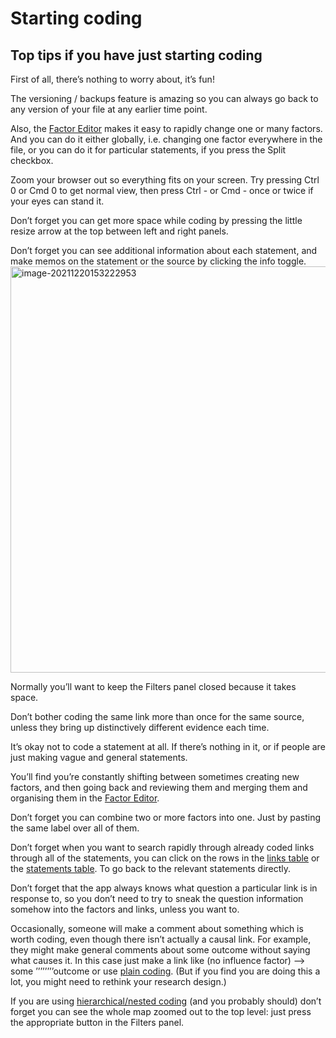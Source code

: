 # Starting coding{#xlevel2}

## Top tips if you have just starting coding{#top-tips}

First of all, there's nothing to worry about, it's fun!

The versioning / backups feature is amazing so you can always go back to any version of your file at any earlier time point.

Also, the [Factor Editor](#factor-editor) makes it easy to rapidly change one or many factors. And you can do it either globally, i.e. changing one factor everywhere in the file, or you can do it for particular statements, if you press the Split checkbox.

Zoom your browser out so everything fits on your screen. Try pressing Ctrl 0 or Cmd 0 to get normal view, then press Ctrl - or Cmd - once or twice if your eyes can stand it.

Don't forget you can get more space while coding by pressing the little resize arrow at the top between left and right panels.

Don't forget you can see additional information about each statement, and make memos on the statement or the source by clicking the info toggle. ![image-20211220153222953](_assets/image-20211220153222953.png){width=650}

Normally you'll want to keep the Filters panel closed because it takes space.

Don't bother coding the same link more than once for the same source, unless they bring up distinctively different evidence each time.

It's okay not to code a statement at all. If there's nothing in it, or if people are just making vague and general statements.

You'll find you're constantly shifting between sometimes creating new factors, and then going back and reviewing them and merging them and organising them in the [Factor Editor](#factor-editor). 

Don't forget you can combine two or more factors into one. Just by pasting the same label over all of them.

Don't forget when you want to search rapidly through already coded links through all of the statements, you can click on the rows in the [links table](#the-links-table) or the [statements table](#the-statements-table). To go back to the relevant statements directly. 

Don't forget that the app always knows what question a particular link is in response to, so you don't need to try to sneak the question information somehow into the factors and links, unless you want to.

Occasionally, someone will make a comment about something which is worth coding, even though there isn't actually a causal link. For example, they might make general comments about some outcome without saying what causes it. In this case just make a link like (no influence factor) --> some ''''''''outcome or use [plain coding](#xplain_coding). (But if you find you are doing this a lot, you might need to rethink your research design.)


If you are using [hierarchical/nested coding](#xhierarchical-coding) (and you probably should) don't forget you can see the whole map zoomed out to the top level: just press the appropriate button in the Filters panel.


